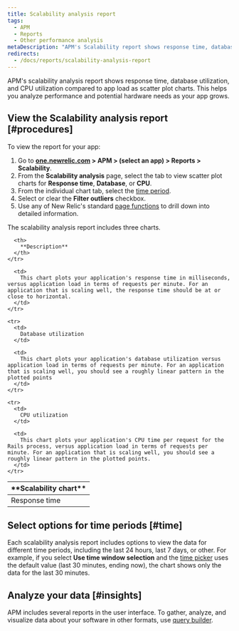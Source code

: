```yaml
---
title: Scalability analysis report
tags:
  - APM
  - Reports
  - Other performance analysis
metaDescription: "APM's Scalability report shows response time, database, and CPU time compared to app load to analyze hardware performance as your app grows."
redirects:
  - /docs/reports/scalability-analysis-report
---
```


APM's scalability analysis report shows response time, database utilization, and CPU utilization compared to app load as scatter plot charts. This helps you analyze performance and potential hardware needs as your app grows.

## View the Scalability analysis report [#procedures]

To view the report for your app:

1. Go to **[one.newrelic.com](https://one.newrelic.com) > APM > (select an app) > Reports > Scalability**.
2. From the **Scalability analysis** page, select the tab to view scatter plot charts for **Response time**, **Database**, or **CPU**.
3. From the individual chart tab, select the [time period](#time).
4. Select or clear the **Filter outliers** checkbox.
5. Use any of New Relic's standard [page functions](/docs/accounts-partnerships/education/getting-started-new-relic/standard-dashboard-features) to drill down into detailed information.

The scalability analysis report includes three charts.

<table>
  <thead>
    <tr>
      <th width={200}>
        **Scalability chart**
      </th>

      <th>
        **Description**
      </th>
    </tr>
  </thead>

  <tbody>
    <tr>
      <td>
        Response time
      </td>

      <td>
        This chart plots your application's response time in milliseconds, versus application load in terms of requests per minute. For an application that is scaling well, the response time should be at or close to horizontal.
      </td>
    </tr>

    <tr>
      <td>
        Database utilization
      </td>

      <td>
        This chart plots your application's database utilization versus application load in terms of requests per minute. For an application that is scaling well, you should see a roughly linear pattern in the plotted points
      </td>
    </tr>

    <tr>
      <td>
        CPU utilization
      </td>

      <td>
        This chart plots your application's CPU time per request for the Rails process, versus application load in terms of requests per minute. For an application that is scaling well, you should see a roughly linear pattern in the plotted points.
      </td>
    </tr>
  </tbody>
</table>

## Select options for time periods [#time]

Each scalability analysis report includes options to view the data for different time periods, including the last 24 hours, last 7 days, or other. For example, if you select **Use time window selection** and the [time picker](/docs/site/timepicker-setting-time-periods-to-view-data) uses the default value (last 30 minutes, ending now), the chart shows only the data for the last 30 minutes.

## Analyze your data [#insights]

APM includes several reports in the user interface. To gather, analyze, and visualize data about your software in other formats, use [query builder](/docs/query-your-data/explore-query-data/query-builder/introduction-query-builder).
